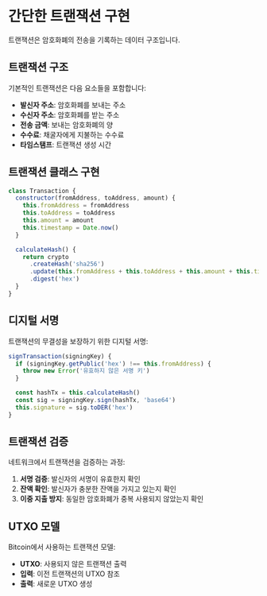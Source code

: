 # 간단한 트랜잭션 구현

트랜잭션은 암호화폐의 전송을 기록하는 데이터 구조입니다.

## 트랜잭션 구조

기본적인 트랜잭션은 다음 요소들을 포함합니다:

- **발신자 주소**: 암호화폐를 보내는 주소
- **수신자 주소**: 암호화폐를 받는 주소
- **전송 금액**: 보내는 암호화폐의 양
- **수수료**: 채굴자에게 지불하는 수수료
- **타임스탬프**: 트랜잭션 생성 시간

## 트랜잭션 클래스 구현

```javascript
class Transaction {
  constructor(fromAddress, toAddress, amount) {
    this.fromAddress = fromAddress
    this.toAddress = toAddress
    this.amount = amount
    this.timestamp = Date.now()
  }

  calculateHash() {
    return crypto
      .createHash('sha256')
      .update(this.fromAddress + this.toAddress + this.amount + this.timestamp)
      .digest('hex')
  }
}
```

## 디지털 서명

트랜잭션의 무결성을 보장하기 위한 디지털 서명:

```javascript
signTransaction(signingKey) {
  if (signingKey.getPublic('hex') !== this.fromAddress) {
    throw new Error('유효하지 않은 서명 키')
  }

  const hashTx = this.calculateHash()
  const sig = signingKey.sign(hashTx, 'base64')
  this.signature = sig.toDER('hex')
}
```

## 트랜잭션 검증

네트워크에서 트랜잭션을 검증하는 과정:

1. **서명 검증**: 발신자의 서명이 유효한지 확인
2. **잔액 확인**: 발신자가 충분한 잔액을 가지고 있는지 확인
3. **이중 지출 방지**: 동일한 암호화폐가 중복 사용되지 않았는지 확인

## UTXO 모델

Bitcoin에서 사용하는 트랜잭션 모델:

- **UTXO**: 사용되지 않은 트랜잭션 출력
- **입력**: 이전 트랜잭션의 UTXO 참조
- **출력**: 새로운 UTXO 생성
